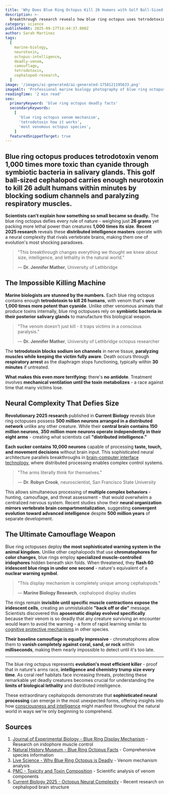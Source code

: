 ```yaml
---
title: 'Why Does Blue Ring Octopus Kill 26 Humans with Golf Ball-Sized Body: Scientists Decode Deadly Mechanism'
description: >-
  Breakthrough research reveals how blue ring octopus uses tetrodotoxin venom and distributed intelligence to become one of ocean's deadliest predators despite tiny size
category: science
publishedAt: 2025-09-17T14:44:37.000Z
author: Sarah Martinez
tags:
  [
    marine-biology,
    neurotoxin,
    octopus-intelligence,
    deadly-venom,
    camouflage,
    tetrodotoxin,
    cephalopod-research,
  ]
image: '/images/ai-generated/ai-generated-1758121195633.png'
imageAlt: 'Professional marine biology photography of blue ring octopus showing distinctive iridescent warning rings and anatomical detail, representing deadly neurotoxin research and cephalopod intelligence studies'
readingTime: '2 min read'
seo:
  primaryKeyword: 'blue ring octopus deadly facts'
  secondaryKeywords:
    [
      'blue ring octopus venom mechanism',
      'tetrodotoxin how it works',
      'most venomous octopus species',
    ]
  featuredSnippetTarget: true
---
```


## **Blue ring octopus** produces **tetrodotoxin venom 1,000 times more toxic than cyanide** through **symbiotic bacteria in salivary glands**. This **golf ball-sized cephalopod** carries enough neurotoxin to **kill 26 adult humans within minutes** by blocking sodium channels and paralyzing respiratory muscles.

**Scientists can't explain how something so small became so deadly.** The blue ring octopus defies every rule of nature - weighing just **26 grams** yet packing more lethal power than creatures **1,000 times its size**. **Recent 2025 research** reveals these **distributed intelligence masters** operate with a neural complexity that rivals vertebrate brains, making them one of evolution's most shocking paradoxes.

> "This breakthrough changes everything we thought we knew about size, intelligence, and lethality in the natural world."
>
> — **Dr. Jennifer Mather**, University of Lethbridge

## The Impossible Killing Machine

**Marine biologists are stunned by the numbers.** Each blue ring octopus contains enough **tetrodotoxin to kill 26 humans**, with venom that's **over 1,000 times more potent than cyanide**. Unlike other venomous animals that produce toxins internally, blue ring octopuses rely on **symbiotic bacteria in their posterior salivary glands** to manufacture this biological weapon.

> "The venom doesn't just kill - it traps victims in a conscious paralysis."
>
> — **Dr. Jennifer Mather**, University of Lethbridge octopus researcher

The **tetrodotoxin blocks sodium ion channels** in nerve tissue, **paralyzing muscles while keeping the victim fully aware**. Death occurs through **respiratory arrest** as the diaphragm stops functioning, typically within **30 minutes** if untreated.

**What makes this even more terrifying:** there's **no antidote**. Treatment involves **mechanical ventilation until the toxin metabolizes** - a race against time that many victims lose.

## Neural Complexity That Defies Size

**Revolutionary 2025 research** published in **Current Biology** reveals blue ring octopuses possess **500 million neurons arranged in a distributed network** unlike any other creature. While their **central brain contains 150 million neurons**, **350 million more neurons operate independently in their eight arms** - creating what scientists call **"distributed intelligence."**

**Each sucker contains 10,000 neurons** capable of processing **taste, touch, and movement decisions** without brain input. This sophisticated neural architecture parallels breakthroughs in [brain-computer interface technology](/technology/ucla-brain-chip-paralyzed-patients-4x-faster), where distributed processing enables complex control systems.

> "The arms literally think for themselves."
>
> — **Dr. Robyn Crook**, neuroscientist, San Francisco State University

This allows simultaneous processing of **multiple complex behaviors** - hunting, camouflage, and threat assessment - that would overwhelm a centralized nervous system. Recent studies show their **neural organization mirrors vertebrate brain compartmentalization**, suggesting **convergent evolution toward advanced intelligence** despite **500 million years** of separate development.

## The Ultimate Camouflage Weapon

Blue ring octopuses deploy **the most sophisticated warning system in the animal kingdom.** Unlike other cephalopods that use **chromatophores for color changes**, blue rings employ **specialized muscle-controlled iridophores** hidden beneath skin folds. When threatened, they **flash 60 iridescent blue rings in under one second** - nature's equivalent of a **nuclear warning symbol**.

> "This display mechanism is completely unique among cephalopods."
>
> — **Marine Biology Research**, cephalopod display studies

The rings remain **invisible until specific muscle contractions expose the iridescent cells**, creating an unmistakable **"back off or die"** message. Scientists discovered this **aposematic display evolved specifically** because their venom is so deadly that any creature surviving an encounter would learn to avoid the warning - a form of rapid learning similar to [cognitive protective mechanisms](/psychology/cognitive-disengagement-multitasking-brain-shutdown) in other species.

**Their baseline camouflage is equally impressive** - chromatophores allow them to **vanish completely against coral, sand, or rock** within **milliseconds**, making them nearly impossible to detect until it's too late.

---

The blue ring octopus represents **evolution's most efficient killer** - proof that in nature's arms race, **intelligence and chemistry trump size every time**. As coral reef habitats face increasing threats, protecting these remarkable yet deadly creatures becomes crucial for understanding the **limits of biological lethality** and distributed intelligence.

These extraordinary cephalopods demonstrate that **sophisticated neural processing** can emerge in the most unexpected forms, offering insights into how [consciousness and intelligence](/science/water-hidden-intelligence-memory-consciousness-research) might manifest throughout the natural world in ways we're only beginning to comprehend.

## Sources

1. [Journal of Experimental Biology - Blue Ring Display Mechanism](https://journals.biologists.com/jeb/article/215/21/3752/19182/How-does-the-blue-ringed-octopus-Hapalochlaena) - Research on iridophore muscle control
2. [Natural History Museum - Blue Ring Octopus Facts](https://www.nhm.ac.uk/discover/blue-ringed-octopus-small-vibrant-deadly.html) - Comprehensive species information
3. [Live Science - Why Blue Ring Octopus is Deadly](https://www.livescience.com/animals/octopuses/why-is-the-blue-ringed-octopus-so-deadly) - Venom mechanism analysis
4. [PMC - Toxicity and Toxin Composition](https://pmc.ncbi.nlm.nih.gov/articles/PMC6563023/) - Scientific analysis of venom components
5. [Current Biology 2025 - Octopus Neural Complexity](https://www.sciencedirect.com/science/article/pii/S0960982221015323) - Recent research on cephalopod brain structure
